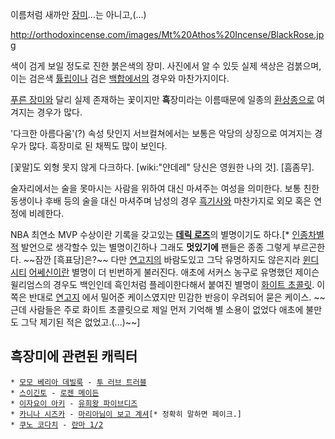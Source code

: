 이름처럼 새까만 [[장미]]...는 아니고,(...)

http://orthodoxincense.com/images/Mt%20Athos%20Incense/BlackRose.jpg

색이 검게 보일 정도로 진한 붉은색의 장미. 사진에서 알 수 있듯 실제 색상은 검붉으며, 이는 검은색 [[튤립]]이나 검은 [[백합]]에서의 경우와 마찬가지이다.

[[푸른 장미]]와 달리 실제 존재하는 꽃이지만 '''흑'''장미라는 이름때문에 일종의 [[환상종]]으로 여겨지는 경우가 많다.

'다크한 아름다움'(?) 속성 탓인지 서브컬쳐에서는 보통은 악당의 상징으로 여겨지는 경우가 많다. 흑장미로 된 채찍도 많이 보인다. 

[꽃말]도 외형 못지 않게 다크하다. [wiki:"얀데레" 당신은 영원한 나의 것]. [흠좀무].

술자리에서는 술을 못마시는 사람을 위하여 대신 마셔주는 여성을 의미한다. 보통 친한 동생이나 후배 등의 술을 대신 마셔주며 남성의 경우 [[흑기사]]와 마찬가지로 외모 혹은 연정에 비례한다. 

NBA 최연소 MVP 수상이란 기록을 갖고있는 '''[[데릭 로즈]]'''의 별명이기도 하다.[* [[인종차별]]적 발언으로 생각할수 있는 별명이긴하나 그래도 '''멋있기에''' 팬들은 종종 그렇게 부르곤한다. ~~잠깐 [흑표당]은?~~ 다만 [[시카고 불스|연고지]]의 바람도있고 그닥 유명하지도 않은지라 [[시카고|윈디시티]] [[어쎄신]]이란 별명이 더 빈번하게 불러진다. 애초에 서커스 농구로 유명했던 제이슨 윌리엄스의 경우도 백인인데 흑인처럼 플레이한다해서 붙여진 별명이 [[화이트 초콜릿]]. 이 쪽은 반대로 [[새크라멘토 킹스|연고지]] 에서 밀어준 케이스였지만 민감한 반응이 우려되어 묻은 케이스. ~~근데 사람들은 주로 화이트 초콜릿으로 제일 먼저 기억해 별 소용이 없었다 애초에 불만도 그닥 제기된 적은 없었고.(...)~~]

== 흑장미에 관련된 캐릭터 ==
 * [[모모 베리아 데빌룩]] - [[투 러브 트러블]]
 * [[스이긴토]] - [[로젠 메이든]]
 * [[이자요이 아키]] - [[유희왕 파이브디즈]]
 * [[카니나 시즈카]] - [[마리아님이 보고 계셔]][* 정확히 말하면 페이크.]
 * [[쿠노 코다치]] - [[란마 1/2]]
